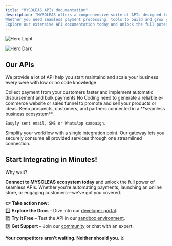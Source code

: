 ```yaml
---
title: "MYSOLEAS APIs documentation"
description: "MYSOLEAS offers a comprehensive suite of APIs designed to streamline and accelerate your digital journey. 
Whether you need seamless payment processing, tools to build and grow your online business, or innovative communication solutions to enhance customer engagement, our APIs provide the flexibility and reliability you need.  
Explore our extensive API documentation today and unlock the full potential of digital innovation."
---
```


<img
  className="block dark:hidden"
  src="/images/hero.png"
  alt="Hero Light"
/>

<img
  className="hidden dark:block"
  src="/images/hero.png"
  alt="Hero Dark"
/>

## Our APIs

We provide a lot of API help you start maintaind and scale your business every were with low or no code knowledge

<CardGroup cols={2}>
  <Card title="Payment Gateway API" icon="money-bill-transfer" horizontal href="/api-docs/Get-started">
    Collect payment from your customers faster and implement automatic disbursement and bulk payments
  </Card>
  <Card title="E-Commerce Store API" icon="cart-shopping" horizontal href="https://myshup.biz">
    No Coding need to generate a reliable e-commerce website or sales funnel to promote and sell your products or ideas.
  </Card>
  <Card title="Multi-Channel Marketing API" icon="messages-dollar" horizontal href="https://soleaspay.com/home/services/e-marketing">
    Keep prospects, customers, and partners connected in a **seamless business ecosystem**.

    Easyly sent email, SMS or WhatsApp campaign.
  </Card>
  <Card title="Seamless API Gateway" icon="sparkles" horizontal href="https://mysoleas.com">
    Simplify your workflow with a single integration point. Our gateway lets you securely consume all provided services through one streamlined connection.
  </Card>
</CardGroup>

## **Start Integrating in Minutes\!**

Why wait?

**Connect to MYSOLEAS ecosystem today** and unlock the full power of seamless APIs. Whether you're automating payments, launching an online store, or engaging customers—we’ve got you covered.

**👉 Take action now:**\
1️⃣ **Explore the Docs** – Dive into our [developer portal](https://doc.soleaspay.com).\
2️⃣ **Try it Free** – Test the API in our [sandbox environment](https://sandbox.soleaspay.com).\
3️⃣ **Get Support** – Join our [community](https://t.me/soleaspay) or chat with an expert.

**Your competitors aren’t waiting. Neither should you.** ⏳